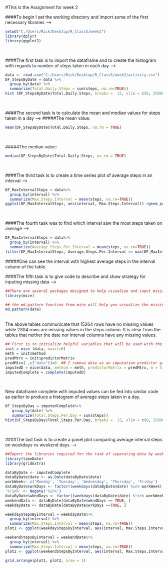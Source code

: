 <!---
title: "Week 2 Project 1"
output: html_document
--->

#This is the Assignment for week 2
<br>

####To begin I set the working directory and import some of the first necessary libraries -->
```{r, message=FALSE, results='hide'}
setwd("C:/Users/Rick/Desktop/R_Class5/week2")
library(dplyr)
library(ggplot2)
```
<br>

####The first task is to import the dataframe and to create the histogram with regards to number of steps taken in each day  -->  
```{r}
data <- read.csv("C:/Users/Rick/Desktop/R_Class5/week2/activity.csv")
DF_StepsByDate = data %>%
  group_by(date) %>%
  summarize(Total.Daily.Steps = sum(steps, na.rm=TRUE))
hist (DF_StepsByDate$Total.Daily.Steps, breaks =  15, xlim = c(0, 25000), xlab = "Steps in a day", ylab = "number of days", main = "Histogram of Daily Steps") 
```
<br>

####The second task is to calculate the mean and median values for steps taken in a day -->
#####The mean value:
```{r}
mean(DF_StepsByDate$Total.Daily.Steps, na.rm = TRUE)
```
<br>

#####The median value:
```{r}
median(DF_StepsByDate$Total.Daily.Steps, na.rm = TRUE)
```
<br>

####The third task is to create a time series plot of average steps in an interval -->
```{r}
DF_MaxIntervalSteps = data%>%
  group_by(interval) %>%
  summarize(Max.Steps.Interval = mean(steps, na.rm=TRUE))
ggplot(DF_MaxIntervalSteps, aes(interval, Max.Steps.Interval)) +geom_point()+geom_line()+xlab("Minute of the day staring from 0000")+ylab("Average number of steps taken at given minute value")
```
<br>

####The fourth task was to find which interval saw the most steps taken on average -->
```{r, message = FALSE}
DF_MaxIntervalSteps = data%>%
  group_by(interval) %>%
  summarize(Average.Steps.Per.Interval = mean(steps, na.rm=TRUE))
filter(DF_MaxIntervalSteps, Average.Steps.Per.Interval == max(DF_MaxIntervalSteps$Average.Steps.Per.Interval))
```
#####One can see the interval with highest average steps in the interval column of the table.
<br>

####The fifth task is to give code to describe and show strategy for inputing missing data -->
```{r, message=FALSE, results='hide'}
##There are several packages designed to help visualize and input missing data.  Install and load such a library.  I chose mice after exploring some common options. 
library(mice)
```

```{r}
## the md.pattern function from mice will help you visualize the missing values
md.pattern(data)
```
<br>
\newline The above tables communicate that 15264 rows have no missing values while 2304 rows are missing values in the steps column.  It is clear from the tables that neither the date nor interval columns have any missing values. 
<br>

```{r, message=FALSE, results= "hidden"}
## First is to initialize helpful variables that will be used with the function to impute values that are random yet likely given other variables and their related factors. 
init = mice (data, maxit=0)
meth = init$method
predMtrx = init$predictorMatrix
predMtrx[ ,c("date")]=0  ## I remove date as an imputation predictor given that I am curious about steps in an interval on an average or normal day, not a specific date.
imputedD = mice(data, method = meth, predictorMatrix = predMtrx, m = 5, seed = 500)
imputedComplete = complete(imputedD)
```
<br>

\newline New dataframe complete with imputed values can be fed into similar code as earlier to produce a histogram of average steps taken in a day. 
```{r}
DF_StepsByDay = imputedComplete%>%
   group_by(date) %>%
   summarize(Total.Steps.Per.Day = sum(steps))
hist(DF_StepsByDay$Total.Steps.Per.Day, breaks =  15, xlim = c(0, 25000), xlab = "Steps in a day", ylab = "number of days", main = "Histogram of Daily Steps")
```
<br>

####The last task is to create a panel plot comparing average interval steps on weekdays vs weekend days -->
```{r, message=FALSE, results='hide'}
##Import the libraries required for the task of separating data by weekday and to easily organize ggplots into panels
library(timeDate)
library(gridExtra)
```

```{r}
dataByDate <- imputedComplete
dataByDate$date <- as.Date(dataByDate$date) 
workWeek<- c('Monday', 'Tuesday', 'Wednesday', 'Thursday', 'Friday')
dataByDate$wrkDays <- factor((weekdays(dataByDate$date) %in% workWeek), levels = c(FALSE, TRUE))
'%!in%' <- Negate('%in%')
dataByDate$wkndDays <- factor((weekdays(dataByDate$date) %!in% workWeek), levels = c(FALSE, TRUE))
weekendData <- dataByDate[dataByDate$wkndDays == TRUE, ]
weekdayData <- dataByDate[dataByDate$wrkDays ==TRUE, ]

weekdayStepsByInterval = weekdayData%>%
  group_by(interval) %>%
  summarize(Max.Steps.Interval = mean(steps, na.rm=TRUE))
plot1 <- ggplot(weekdayStepsByInterval, aes(interval, Max.Steps.Interval)) +geom_point()+geom_line()+xlab("Minute of the day staring from 0000")+ylab("Average number of steps taken at given minute value")+ ggtitle("Averages of Steps on Weekdays")+ ylim(0,250)

weekendStepsByInterval = weekendData%>%
  group_by(interval) %>%
  summarize(Max.Steps.Interval = mean(steps, na.rm=TRUE))
plot2 <- ggplot(weekendStepsByInterval, aes(interval, Max.Steps.Interval)) +geom_point()+geom_line()+xlab("Minute of the day staring from 0000")+ylab("Average number of steps taken at given minute value")+ ggtitle("Averages of Steps on Weekends")+ylim(0,250)

grid.arrange(plot1, plot2, nrow = 1)
```

